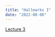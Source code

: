 ```yaml
---
title: "Hallmarks I"
date: "2022-08-08"
---
```


 [Lecture  3](http://csfg-algonquin.concordia.ca/~hallett/cancer-genetics-lectures/lecture_3.m4a)